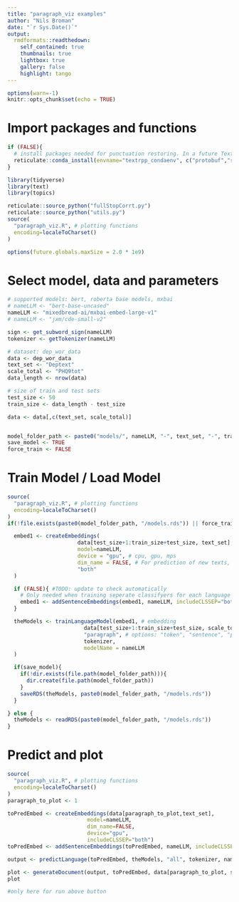 ```yaml
---
title: "paragraph_viz examples"
author: "Nils Broman"
date: "`r Sys.Date()`"
output:
  rmdformats::readthedown:
    self_contained: true
    thumbnails: true
    lightbox: true
    gallery: false
    highlight: tango
---
```


```r
options(warn=-1)
knitr::opts_chunk$set(echo = TRUE)

```

# Import packages and functions
```r

if (FALSE){
  # install packages needed for punctuation restoring. In a future Text version, this is not necessary.
  reticulate::conda_install(envname="textrpp_condaenv", c("protobuf","sentencepiece"), forge=FALSE, pip=TRUE)
}

library(tidyverse)
library(text)
library(topics)

reticulate::source_python("fullStopCorrt.py")
reticulate::source_python("utils.py")
source(
  "paragraph_viz.R", # plotting functions
  encoding=localeToCharset()
)

options(future.globals.maxSize = 2.0 * 1e9)

```

# Select model, data and parameters
```r
# supported models: bert, roberta base models, mxbai
# nameLLM <- "bert-base-uncased"
nameLLM <- "mixedbread-ai/mxbai-embed-large-v1"
# nameLLM <- "jxm/cde-small-v2"

sign <- get_subword_sign(nameLLM)
tokenizer <- getTokenizer(nameLLM)

# dataset: dep_wor_data
data <- dep_wor_data
text_set <- "Deptext"
scale_total <- "PHQ9tot"
data_length <- nrow(data)

# size of train and test sets
test_size <- 50
train_size <- data_length - test_size

data <- data[,c(text_set, scale_total)]


model_folder_path <- paste0("models/", nameLLM, "-", text_set, "-", train_size) # nolint: line_length_linter.
save_model <- TRUE
force_train <- FALSE

```

# Train Model / Load Model
```r
source(
  "paragraph_viz.R", # plotting functions
  encoding=localeToCharset()
)
if(!file.exists(paste0(model_folder_path, "/models.rds")) || force_train){

  embed1 <- createEmbeddings(
                      data[test_size+1:train_size+test_size, text_set],
                      model=nameLLM,
                      device = "gpu", # cpu, gpu, mps
                      dim_name = FALSE, # For prediction of new texts, this param must be FALSE,
                      "both"
  )

  if (FALSE){ #TODO: update to check automatically
    # Only needed when training seperate classifyers for each language level
    embed1 <- addSentenceEmbeddings(embed1, nameLLM, includeCLSSEP="both")
  }

  theModels <- trainLanguageModel(embed1, # embedding
                        data[test_size+1:train_size+test_size, scale_total], # scale values, target
                        "paragraph", # options: "token", "sentence", "paragraph", "all", # "all" include all the previous models
                        tokenizer,
                        modelName = nameLLM
  )

  if(save_model){
    if(!dir.exists(file.path(model_folder_path))){
      dir.create(file.path(model_folder_path))
    }
    saveRDS(theModels, paste0(model_folder_path, "/models.rds"))
  }

} else {
  theModels <- readRDS(paste0(model_folder_path, "/models.rds"))
}
```

# Predict and plot
```r
source(
  "paragraph_viz.R", # plotting functions
  encoding=localeToCharset()
)
paragraph_to_plot <- 1

toPredEmbed <- createEmbeddings(data[paragraph_to_plot,text_set],
                         model=nameLLM,
                         dim_name=FALSE, 
                         device="gpu",
                         includeCLSSEP="both")
toPredEmbed <- addSentenceEmbeddings(toPredEmbed, nameLLM, includeCLSSEP="both")

output <- predictLanguage(toPredEmbed, theModels, "all", tokenizer, nameLLM)

plot <- generateDocument(output, toPredEmbed, data[paragraph_to_plot, scale_total], nameLLM, limits = c(0, 27), palette = NULL)
plot
```

```r
#only here for run above button
```